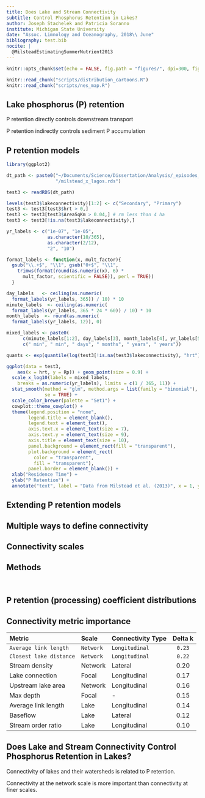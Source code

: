 ```yaml
---
title: Does Lake and Stream Connectivity
subtitle: Control Phosphorus Retention in Lakes?
author: Joseph Stachelek and Patricia Soranno
institute: Michigan State University
date: "Assoc. Limnology and Oceanography, 2018\\ June"
bibliography: test.bib
nocite: | 
  @MilsteadEstimatingSummerNutrient2013
---
```


```r
knitr::opts_chunk$set(echo = FALSE, fig.path = "figures/", dpi=300, fig.height=3, fig.width=3)
```

```r
knitr::read_chunk("scripts/distribution_cartoons.R")
knitr::read_chunk("scripts/nes_map.R")
```

## Lake phosphorus (P) retention
 <!-- is important and well-studied -->

\vspace{-2em}

\begincols

\hfill\column{0.42\textwidth}

\begin{figure}
\includegraphics[width=4cm]{figures/incrementalcumulative.png}
\end{figure}

\hfill\column{0.54\textwidth}

P retention directly controls downstream transport \cite{alexander_estimating_2002}

\vspace{5em}

P retention indirectly controls sediment P accumulation \cite{SondergaardPersistentinternalphosphorus2013}

\stopcols

## P retention models \cite{vollenweiderInputoutputModels1975}

\vspace{-4em}

<!-- P retention is primarily controlled by water residence time \cite{vollenweiderInputoutputModels1975}  -->

\begincols[t]

\column{0.52\textwidth}

\begin{figure}
\includegraphics[width=8cm]{figures/conceptual_p-cycle_pt1.png}
\end{figure}

\hfill\column{0.46\textwidth}

\vspace{1em}

\nocite{MilsteadEstimatingSummerNutrient2013}
```r
library(ggplot2)

dt_path <- paste0("~/Documents/Science/Dissertation/Analysis/_episodes_rmd/misc", 
                  "/milstead_x_lagos.rds")

test3 <- readRDS(dt_path)

levels(test3$lakeconnectivity)[1:2] <- c("Secondary", "Primary")
test3 <- test3[test3$hrt > 0,] 
test3 <- test3[test3$AreaSqKm > 0.04,] # rm less than 4 ha
test3 <- test3[!is.na(test3$lakeconnectivity),]

yr_labels <- c("1e-07", "1e-05", 
               as.character(10/365), 
               as.character(2/12),
               "2", "10")

format_labels <- function(x, mult_factor){
  gsub("\\.+$", "\\1", gsub("0+$", "\\1",
    trimws(format(round(as.numeric(x), 6) * 
      mult_factor, scientific = FALSE)), perl = TRUE))
  }

day_labels   <- ceiling(as.numeric(
  format_labels(yr_labels, 365)) / 10) * 10
minute_labels  <- ceiling(as.numeric(
  format_labels(yr_labels, 365 * 24 * 60)) / 10) * 10
month_labels  <- round(as.numeric(
  format_labels(yr_labels, 12)), 0)

mixed_labels <- paste0(
      c(minute_labels[1:2], day_labels[3], month_labels[4], yr_labels[5:6]), 
      c(" min", " min", " days", " months", " years", " years"))

quants <- exp(quantile(log(test3[!is.na(test3$lakeconnectivity), "hrt"])))

ggplot(data = test3, 
    aes(x = hrt, y = Rp)) + geom_point(size = 0.9) +
  scale_x_log10(labels = mixed_labels, 
    breaks = as.numeric(yr_labels), limits = c(1 / 365, 11)) +
  stat_smooth(method = "glm", method.args = list(family = "binomial"), 
              se = TRUE) +
  scale_color_brewer(palette = "Set1") +
  cowplot::theme_cowplot() + 
  theme(legend.position = "none", 
        legend.title = element_blank(), 
        legend.text = element_text(),
        axis.text.x = element_text(size = 7),
        axis.text.y = element_text(size = 9), 
        axis.title = element_text(size = 10), 
        panel.background = element_rect(fill = "transparent"), 
        plot.background = element_rect(
          color = "transparent", 
          fill = "transparent"), 
        panel.border = element_blank()) +
  xlab("Residence Time") +
  ylab("P Retention") + 
  annotate("text", label = "Data from Milstead et al. (2013)", x = 1, y = 1, size = 2)
```

\stopcols

## Extending P retention models

<!-- What are some other potential controls on P retention? -->

\vspace{-1em}

\includegraphics[width=0.9\textwidth]{figures/conceptual_p-cycle_pt2.png}

## Multiple ways to define connectivity

\vspace{-2em}

\setlength{\TPHorizModule}{\paperwidth}\setlength{\TPVertModule}{\paperheight}
\begin{textblock}{0.7}(0.5,0.17)
  Low Connectivity  \hspace{2em}  High Connectivity
 \end{textblock}

\includegraphics[width=1\textwidth, left]{figures/conny_metric_key1.png}

\vspace{1em}

\includegraphics[width=1\textwidth]{figures/conny_metric_key2.png}

## Connectivity scales

<!-- What is an appropriate scale for measuring connectivity? -->

\centering
\includegraphics[width=0.6\textwidth]{figures/iws_nws.pdf}

## {.plain}

\plain {1. Does connectivity of lakes and their watersheds influence lake phosphorus retention?}{2. What is the relative importance of \alert{different connectivity metrics} in determining lake P retention and \alert{what spatial extents are most important} for connectivity and P retention?}

## Methods

\vspace{-1em}

\begincols

\hfill\column{0.5\textwidth}

```r

```

\hfill\column{0.5\textwidth}

```r

```

\stopcols

## P retention (processing) coefficient distributions

\vspace{-1em}
\centering

\includegraphics[width=0.75\textwidth]{figures/06_k-1.pdf}

## Connectivity metric importance

\vspace{-1em}

\small

|Metric                |Scale |Connectivity Type | Delta k |
|:---------------------|:-----|:-----------------|:-------:|
|`Average link length`   |`Network`   |`Longitudinal`   |  `0.23`   |
|`Closest lake distance` |`Network`   |`Longitudinal`|  `0.22`   |
|Stream density        |Network   |Lateral       |  0.20   |
|Lake connection       |Focal     |Longitudinal      |  0.17   |
|Upstream lake area    |Network   |Longitudinal  |  0.16   |
|Max depth             |Focal     |-                 |  0.15   |
|Average link length   |Lake      |Longitudinal     |  0.14   |
|Baseflow              |Lake      |Lateral          |  0.12   |
|Stream order ratio    |Lake      |Longitudinal     |  0.10   |

\normalsize

## Does Lake and Stream Connectivity Control Phosphorus Retention in Lakes?

\nocite{stacheleksoranno}

\vspace{-2em}

\includegraphics[width=0.9\textwidth]{figures/conceptual_p-cycle_pt2.png}

\begincols[t]

\hfill\column{0.6\textwidth}

\hfill\column{0.4\textwidth}

Connectivity of lakes and their watersheds is related to P retention.

\vspace{2em}

Connectivity at the network scale is more important than connectivity at finer scales.

\stopcols

<!-- \setlength{\TPHorizModule}{\paperwidth}\setlength{\TPVertModule}{\paperheight} -->
<!-- \begin{textblock}{0.8}(0.3,0.85) -->
<!--   Lake-watershed connectivity related to watershed area -->
<!--  \end{textblock} -->

<!-- * Watershed controls on P delivery to lakes -->

<!-- * WS:LA ratio -->
